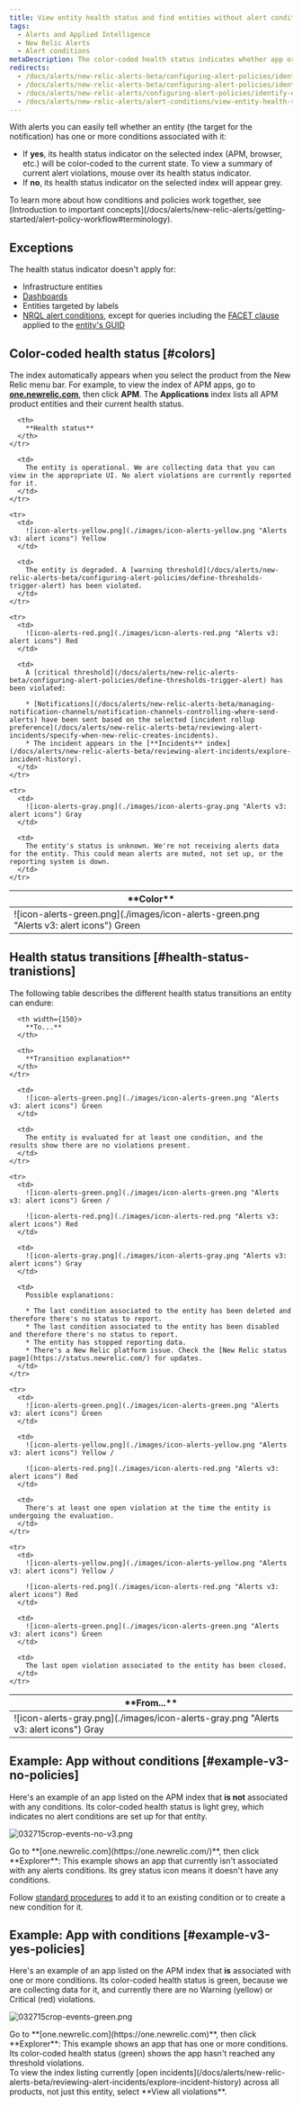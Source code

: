```yaml
---
title: View entity health status and find entities without alert conditions
tags:
  - Alerts and Applied Intelligence
  - New Relic Alerts
  - Alert conditions
metaDescription: The color-coded health status indicates whether app or other entity has any alerts policies assigned to it.
redirects:
  - /docs/alerts/new-relic-alerts-beta/configuring-alert-policies/identifying-entities-without-alert-policies
  - /docs/alerts/new-relic-alerts-beta/configuring-alert-policies/identify-entities-without-alert-policies
  - /docs/alerts/new-relic-alerts/configuring-alert-policies/identify-entities-without-alert-policies
  - /docs/alerts/new-relic-alerts/alert-conditions/view-entity-health-status-find-entities-without-alert-conditions
---
```


With alerts you can easily tell whether an entity (the target for the notification) has one or more conditions associated with it:

* If **yes**, its health status indicator on the selected index (APM, browser, etc.) will be color-coded to the current state. To view a summary of current alert violations, mouse over its health status indicator.
* If **no**, its health status indicator on the selected index will appear grey.

<Callout variant="important">
  To learn more about how conditions and policies work together, see [Introduction to important concepts](/docs/alerts/new-relic-alerts/getting-started/alert-policy-workflow#terminology).
</Callout>

## Exceptions

The health status indicator doesn't apply for:

* Infrastructure entities
* [Dashboards](/docs/query-your-data/explore-query-data/dashboards/introduction-new-relic-one-dashboards)
* Entities targeted by labels
* [NRQL alert conditions](/docs/alerts-applied-intelligence/new-relic-alerts/alert-conditions/create-nrql-alert-conditions), except for queries including the [FACET clause](/docs/query-your-data/nrql-new-relic-query-language/get-started/nrql-syntax-clauses-functions/#sel-facet) applied to the [entity's GUID](/docs/new-relic-one/use-new-relic-one/core-concepts/what-entity-new-relic/#find) 

## Color-coded health status [#colors]

The index automatically appears when you select the product from the New Relic menu bar. For example, to view the index of APM apps, go to **[one.newrelic.com](https://one.newrelic.com)**, then click **APM**. The **Applications** index lists all APM product entities and their current health status.

<table>
  <thead>
    <tr>
      <th width={250}>
        **Color**
      </th>

      <th>
        **Health status**
      </th>
    </tr>
  </thead>

  <tbody>
    <tr>
      <td>
        ![icon-alerts-green.png](./images/icon-alerts-green.png "Alerts v3: alert icons") Green
      </td>

      <td>
        The entity is operational. We are collecting data that you can view in the appropriate UI. No alert violations are currently reported for it.
      </td>
    </tr>

    <tr>
      <td>
        ![icon-alerts-yellow.png](./images/icon-alerts-yellow.png "Alerts v3: alert icons") Yellow
      </td>

      <td>
        The entity is degraded. A [warning threshold](/docs/alerts/new-relic-alerts-beta/configuring-alert-policies/define-thresholds-trigger-alert) has been violated.
      </td>
    </tr>

    <tr>
      <td>
        ![icon-alerts-red.png](./images/icon-alerts-red.png "Alerts v3: alert icons") Red
      </td>

      <td>
        A [critical threshold](/docs/alerts/new-relic-alerts-beta/configuring-alert-policies/define-thresholds-trigger-alert) has been violated:

        * [Notifications](/docs/alerts/new-relic-alerts-beta/managing-notification-channels/notification-channels-controlling-where-send-alerts) have been sent based on the selected [incident rollup preference](/docs/alerts/new-relic-alerts-beta/reviewing-alert-incidents/specify-when-new-relic-creates-incidents).
        * The incident appears in the [**Incidents** index](/docs/alerts/new-relic-alerts-beta/reviewing-alert-incidents/explore-incident-history).
      </td>
    </tr>

    <tr>
      <td>
        ![icon-alerts-gray.png](./images/icon-alerts-gray.png "Alerts v3: alert icons") Gray
      </td>

      <td>
        The entity's status is unknown. We're not receiving alerts data for the entity. This could mean alerts are muted, not set up, or the reporting system is down.
      </td>
    </tr>
  </tbody>
</table>

## Health status transitions [#health-status-tranistions]

The following table describes the different health status transitions an entity can endure:

<table>
  <thead>
    <tr>
      <th width={150}>
        **From...**
      </th>

      <th width={150}>
        **To...**
      </th>

      <th>
        **Transition explanation**
      </th>
    </tr>
  </thead>

  <tbody>
    <tr>
      <td>
        ![icon-alerts-gray.png](./images/icon-alerts-gray.png "Alerts v3: alert icons") Gray
      </td>

      <td>
        ![icon-alerts-green.png](./images/icon-alerts-green.png "Alerts v3: alert icons") Green
      </td>

      <td>
        The entity is evaluated for at least one condition, and the results show there are no violations present.
      </td>
    </tr>

    <tr>
      <td>
        ![icon-alerts-green.png](./images/icon-alerts-green.png "Alerts v3: alert icons") Green /

        ![icon-alerts-red.png](./images/icon-alerts-red.png "Alerts v3: alert icons") Red
      </td>

      <td>
        ![icon-alerts-gray.png](./images/icon-alerts-gray.png "Alerts v3: alert icons") Gray
      </td>

      <td>
        Possible explanations:

        * The last condition associated to the entity has been deleted and therefore there's no status to report.
        * The last condition associated to the entity has been disabled and therefore there's no status to report.
        * The entity has stopped reporting data.
        * There's a New Relic platform issue. Check the [New Relic status page](https://status.newrelic.com/) for updates.
      </td>
    </tr>

    <tr>
      <td>
        ![icon-alerts-green.png](./images/icon-alerts-green.png "Alerts v3: alert icons") Green
      </td>

      <td>
        ![icon-alerts-yellow.png](./images/icon-alerts-yellow.png "Alerts v3: alert icons") Yellow /

        ![icon-alerts-red.png](./images/icon-alerts-red.png "Alerts v3: alert icons") Red
      </td>

      <td>
        There's at least one open violation at the time the entity is undergoing the evaluation.
      </td>
    </tr>

    <tr>
      <td>
        ![icon-alerts-yellow.png](./images/icon-alerts-yellow.png "Alerts v3: alert icons") Yellow /

        ![icon-alerts-red.png](./images/icon-alerts-red.png "Alerts v3: alert icons") Red
      </td>

      <td>
        ![icon-alerts-green.png](./images/icon-alerts-green.png "Alerts v3: alert icons") Green
      </td>

      <td>
        The last open violation associated to the entity has been closed.
      </td>
    </tr>
  </tbody>
</table>

## Example: App without conditions [#example-v3-no-policies]

Here's an example of an app listed on the APM index that **is not** associated with any conditions. Its color-coded health status is light grey, which indicates no alert conditions are set up for that entity.

![032715crop-events-no-v3.png](./images/032715crop-events-no-v3_0.png "032715crop-events-no-v3.png")

<figcaption>
  Go to **[one.newrelic.com](https://one.newrelic.com/)**, then click **Explorer**: This example shows an app that currently isn't associated with any alerts conditions. Its grey status icon means it doesn't have any conditions.
</figcaption>

Follow [standard procedures](/docs/alerts/new-relic-alerts/getting-started/alert-policy-workflow#workflow) to add it to an existing condition or to create a new condition for it.

## Example: App with conditions [#example-v3-yes-policies]

Here's an example of an app listed on the APM index that **is** associated with one or more conditions. Its color-coded health status is green, because we are collecting data for it, and currently there are no Warning (yellow) or Critical (red) violations.

![032715crop-events-green.png](./images/032715crop-events-green_0.png "032715crop-events-green.png")

<figcaption>
  Go to **[one.newrelic.com](https://one.newrelic.com)**, then click **Explorer**: This example shows an app that has one or more conditions. Its color-coded health status (green) shows the app hasn't reached any threshold violations.
</figcaption>

<Callout variant="tip">
  To view the index listing currently [open incidents](/docs/alerts/new-relic-alerts-beta/reviewing-alert-incidents/explore-incident-history) across all products, not just this entity, select **View all violations**.
</Callout>
